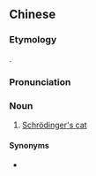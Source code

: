 {{also|薛定谔的猫}}
==Chinese==
{{zh-forms|s=薛定谔的猫|type=311}}

===Etymology===
{{calque|zh|en|Schrödinger's cat}}.

===Pronunciation===
{{zh-pron
|m=Xuēdìng'è de māo
|c=sit3 ding6 ngok6 dik1 maau1
|cat=n
}}

===Noun===
{{zh-noun}}

# {{lb|zh|Mainland|Hong Kong}} [[Schrödinger's cat]]

====Synonyms====
* {{qualifier|Taiwan}} {{zh-l|薛丁格的貓}}

{{zh-cat|Physics|Quantum mechanics}}